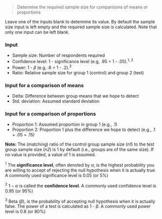 > Determine the required sample size for comparisons of means or proportions

Leave one of the inputs blank to determine its value. By default the sample size input is left empty and the required sample size is calculated. Note that only one input can be left blank.

### Input

* Sample size: Number of respondents required
* Confidence level: 1 - significance level (e.g, .95 = 1 - .05).<sup>1, 2</sup>
* Power: 1 - $\beta$ (e.g, .8 = 1 - .2).<sup>3</sup>
* Ratio: Relative sample size for group 1 (control) and group 2 (test)

### Input for a comparison of means

* Delta: Difference between group means that we hope to detect
* Std. deviation: Assumed standard deviation

### Input for a comparison of proportions

* Proportion 1: Assumed proportion in group 1 (e.g., .1)
* Proportion 2: Proportion 1 plus the difference we hope to detect (e.g., .1 + .05 = .15)

**Note:** The (matching) ratio of the control group sample size (_n1_) to the test group sample size (_n2_) is 1 by default (i.e., groups are of the same size). If no value is provided, a value of 1 is assumed.

<sup>1</sup> The **significance level**, often denoted by $\alpha$, is the highest probability you are willing to accept of rejecting the null hypothesis when it is actually true. A commonly used significance level is 0.05 (or 5%)

<sup>2</sup> $1 - \alpha$ is called the **confidence level**. A commonly used confidence level is 0.95 (or 95%)

<sup>3</sup> Beta ($\beta$), is the probability of accepting null hypothesis when it is actually false. The power of a test is calculated as 1 - $\beta$. A commonly used power level is 0.8 (or 80%)
